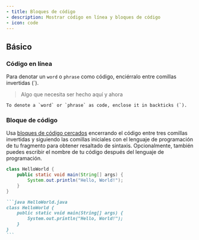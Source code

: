 ```yaml
---
- title: Bloques de código
- description: Mostrar código en línea y bloques de código
- icon: code
---
```


## Básico

### Código en línea

Para denotar un `word` o `phrase` como código, enciérralo entre comillas invertidas (\`).

> Algo que necesita ser hecho aquí y ahora

```
To denote a `word` or `phrase` as code, enclose it in backticks (`).
```

### Bloque de código

Usa [bloques de código cercados](https://www.markdownguide.org/extended-syntax/#fenced-code-blocks) encerrando el código entre tres comillas invertidas y siguiendo las comillas iniciales con el lenguaje de programación de tu fragmento para obtener resaltado de sintaxis. Opcionalmente, también puedes escribir el nombre de tu código después del lenguaje de programación.

```java HelloWorld.java
class HelloWorld {
    public static void main(String[] args) {
        System.out.println("Hello, World!");
    }
}
```

````md
```java HelloWorld.java
class HelloWorld {
    public static void main(String[] args) {
        System.out.println("Hello, World!");
    }
}
```
````
